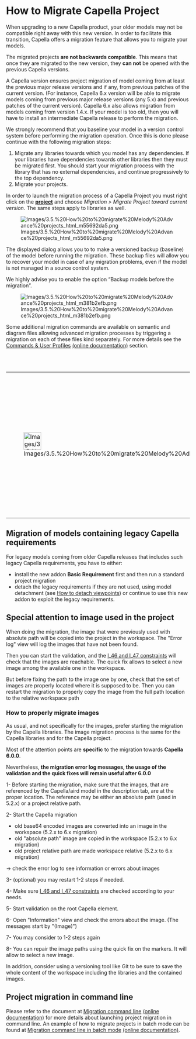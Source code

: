 
= How to Migrate Capella Project =

When upgrading to a new Capella product, your older models may not be compatible right away with this new version.
In order to facilitate this transition, Capella offers a migration feature that allows you to migrate your models.

The migrated projects '''are not backwards compatible'''. This means that once they are migrated to the new version, they '''can not''' be opened with the previous Capella versions. 

A Capella version ensures project migration of model coming from at least the previous major release versions and if any, from previous patches of the current version. (For instance, Capella 6.x version will be able to migrate models coming from previous major release versions (any 5.x) and previous patches of the current version). Capella 6.x also allows migration from models coming from version 1.4.x. If your model is too old, then you will have to install an intermediate Capella release to perform the migration.

We strongly recommend that you baseline your model in a version control system before performing the migration operation. Once this is done please continue with the following migration steps:

# Migrate any libraries towards which you model has any dependencies. If your libraries have dependencies towards other libraries then they must be migrated first. You should start your migration process with the library that has no external dependencies, and continue progressively to the top dependency.
# Migrate your projects.

In order to launch the migration process of a Capella Project you must right click on the <u>'''project'''</u> and choose ''Migration &gt; Migrate Project toward current version''. The same steps apply to libraries as well.


[[Image:Images/3.5.%20How%20to%20migrate%20Melody%20Advance%20projects_html_m55692da5.png]]


The displayed dialog allows you to to make a versioned backup (baseline) of the model before running the migration.
These backup files will allow you to recover your model in case of any migration problems, even if the model is not managed in a source control system. 

We highly advise you to enable the option &ldquo;Backup models before the migration&rdquo;.


[[Image:Images/3.5.%20How%20to%20migrate%20Melody%20Advance%20projects_html_m381b2efb.png]]


Some additional migration commands are available on semantic and diagram files allowing advanced migration processes by triggering a migration on each of these files kind separately. For more details see the [[../help/topic/org.polarsys.capella.preferences.doc/html/06.%20Preferences/6.4.%20Commands%20preferences.html?cp=6_1_21_1_11_0_0| Commands & User Profiles]] <span class="github-link">[[../../../org.polarsys.capella.preferences.doc/html/06. Preferences/6.4. Commands preferences.mediawiki|(online documentation)]]</span> section.

<br>
<br>

{| border="1"
|-
| 
[[Image:Images/3.5.%20How%20to%20migrate%20Melody%20Advance%20projects_html_3c78e109.png|48x48px]]


| 
At the end of the migration process, we recommend you to run a manual global refresh on all the diagrams of the migrated project. For more details see the [[../help/topic/org.polarsys.capella.ui.doc/html/05.%20Diagram%20Management/5.1.%20Diagram%20concepts.html?cp=6_1_6_0_1#Diagram_Refreshing_Strategies| Diagram Refreshing Strategies]] <span class="github-link">[[../../../org.polarsys.capella.ui.doc/html/05. Diagram Management/5.1. Diagram concepts.mediawiki#Diagram_Refreshing_Strategies|(online documentation)]]</span> section.

|}

== Migration of models containing legacy Capella requirements ==

For legacy models coming from older Capella releases that includes such legacy Capella requirements, you have to either: 

*install the new addon <b>Basic Requirement</b> first and then run a standard project migration
*detach the legacy requirements if they are not used, using model detachment (see [[../help/topic/org.polarsys.capella.ui.doc/html/First%20steps%20with%20Capella/3.6.%20How%20to%20detach%20viewpoints.html| How to detach viewpoints]]) or continue to use this new addon to exploit the legacy requirements.

== Special attention to image used in the project ==

When doing the migration, the image that were previously used with absolute path will be copied into the project in the workspace.
The "Error log" view will log the images that have not been found.

Then you can start the validation, and the [[../help/topic/org.polarsys.capella.validation.doc/html/Validation%20Rules/integrity/ValidationRules.html| I_46 and I_47 constraints]] will check that the images are reachable. The quick fix allows to select a new image among the available one in the workspace.

But before fixing the path to the image one by one, check that the set of images are properly located where it is supposed to be.
Then you can restart the migration to properly copy the image from the full path location to the relative workspace path

=== How to properly migrate images ===

As usual, and not specifically for the images, prefer starting the migration by the Capella libraries. The image migration process is the same for the Capella libraries and for the Capella project.

Most of the attention points are '''specific''' to the migration towards '''Capella 6.0.0'''.

Nevertheless, '''the migration error log messages, the usage of the validation and the quick fixes will remain useful after 6.0.0'''

1- Before starting the migration, make sure that the images, that are referenced by the Capella/aird model in the description tab, are at the proper location. The reference may be either an absolute path (used in 5.2.x) or a project relative path.

2- Start the Capella migration
* old base64 encoded images are converted into an image in the workspace (5.2.x to 6.x migration)
* old "absolute path" image are copied in the workspace (5.2.x to 6.x migration)
* old project relative path are made workspace relative (5.2.x to 6.x migration)
-> check the error log to see information or errors about images

3- (optional) you may restart 1-2 steps if needed.

4- Make sure [[../help/topic/org.polarsys.capella.validation.doc/html/Validation%20Rules/integrity/ValidationRules.html| I_46 and I_47 constraints]] are checked according to your needs.

5- Start validation on the root Capella element.

6- Open "Information" view and check the errors about the image. (The messages start by "(Image)")

7- You may consider to 1-2 steps again

8- You can repair the image paths using the quick fix on the markers. It will allow to select a new image.

In addition, consider using a versioning tool like Git to be sure to save the whole content of the workspace including the libraries and the contained images.

== Project migration in command line==
Please refer to the document at [[../help/topic/org.polarsys.capella.commandline.doc/html/19.%20Command%20Line%20Support/19.1.%20Core%20Mechanism%20and%20Applications.html?cp=6_1_13_1_3#Migration| Migration command line]] <span class="github-link">[[../../../org.polarsys.capella.commandline.doc/html/19. Command Line Support/19.1. Core Mechanism and Applications.mediawiki#Migration|(online documentation)]]</span> for more details about launching project migration in command line.
An example of how to migrate projects in batch mode can be found at [[../help/topic/org.polarsys.capella.commandline.doc/html/19.%20Command%20Line%20Support/19.2.%20Migration%20and%20Post-Migration%20script%20example.html?cp=6_1_13_2| Migration command line in batch mode]] <span class="github-link">[[../../../org.polarsys.capella.commandline.doc/html/19. Command Line Support/19.2. Migration and Post-Migration script example.mediawiki|(online documentation)]]</span>.

